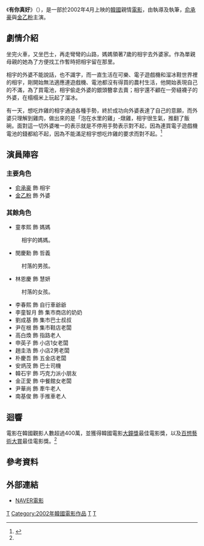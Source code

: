 {{noteTA
|T=zh-cn:爱·回家 (电影);zh-hk:愛·回家 (電影); zh-tw:有你真好 (電影);
|G1=Movie
|G2=Show
|1=zh-cn:爱·回家;zh-hk:愛·回家; zh-tw:有你真好;
}}
{{Infobox Film
|name              = 有你真好
|original_name     = {{lang|ko|집으로...}}
|image             = The Way Home 2002.png
|starring          = [[俞承豪|俞承豪]]<br>[[金乙粉|金乙粉]]
|studio            = {{lk|Tube Entertainment|튜브엔터테인먼트|Tube Pictures}}
|writer            = {{lk|李廷香|이정향}}
|director          = {{lk|李廷香|이정향}}
|producer          = 黃在宇<br>黃宇賢<br>許在哲
|distributor       = {{flagicon|KOR}} {{le|CJ Entertainment|CJ Entertainment}}、{{lk|Tube Entertainment|튜브엔터테인먼트}}<br>{{flagicon|USA}} [[派拉蒙優勢影業|派拉蒙優勢影業]]
|released          = {{flagicon|KOR}} 2002年4月5日<br>{{flagicon|CAN}} 2002年9月8日<br>{{flagicon|TWN}} 2002年10月4日<br>{{flagicon|USA}} 2002年11月10日<br>{{flagicon|SPA}} 2002年11月15日<br>{{flagicon|ISR}} 2002年11月28日<br>{{flagicon|ARG}} 2003年3月7日<br>{{flagicon|DEN}} 2003年3月29日<br>{{flagicon|JPN}} 2003年3月29日<br>{{flagicon|HKG}} 2003年5月30日<br>{{flagicon|MEX}} 2003年10月30日<br>{{flagicon|NOR}} 2004年4月27日<br>{{flagicon|FRA}} 2005年7月5日<br>{{flagicon|SGP}} 2005年8月28日
|runtime           = 87分鐘
|country           = {{KOR}}
|language          = [[韓語|韓語]]
|budget            = USD $1,250,000
|gross             = USD $24,952,738
|cn_name           = 愛·回家
|hk_name           = 愛·回家
|tw_name           = 有你真好
}}
《'''有你真好'''》（{{lang-ko|집으로...}}），是一部於2002年4月上映的[[韓國|韓國]]親情[[電影|電影]]，由{{lk|李廷香|이정향}}執導及執筆，[[俞承豪|俞承豪]]與[[金乙粉|金乙粉]]主演。

== 劇情介紹 ==
坐完火車，又坐巴士，再走彎彎的山路，媽媽領著7歲的相宇去外婆家。作為單親母親的她為了方便找工作暫時把相宇留在那里。

相宇的外婆不能說話，也不識字，而一直生活在可樂、電子遊戲機和溜冰鞋世界裡的相宇，剛開始無法適應連遊戲機、電池都沒有得買的農村生活，他開始表現自己的不滿，為了買電池，相宇偷走外婆的銀頭簪拿去賣；相宇還不顧在一旁縫襪子的外婆，在榻榻米上玩起了溜冰。

有一天，想吃炸雞的相宇通過各種手勢，終於成功向外婆表達了自己的意願，而外婆只理解到雞肉，做出來的是「泡在水里的雞」-燉雞，相宇很生氣，推翻了飯碗。面對這一切外婆唯一的表示就是不停用手勢表示對不起，因為連買電子遊戲機電池的錢都給不起，因為不能滿足相宇想吃炸雞的要求而對不起。<ref name="DAUM">{{Cite web|title=집으로...|url=https://movie.daum.net/moviedb/main?movieId=3550|work=Daum Movie|language=ko|accessdate=2021-04-18|archive-date=2021-12-22|archive-url=https://web.archive.org/web/20211222163628/https://movie.daum.net/moviedb/main?movieId=3550|dead-url=no}}</ref>

== 演員陣容 ==
=== 主要角色 ===
*[[俞承豪|俞承豪]] 飾 相宇
*[[金乙粉|金乙粉]] 飾 外婆

=== 其餘角色 ===
* 童孝熙 飾 媽媽
: 相宇的媽媽。
* 閔慶勳 飾 哲義
: 村落的男孩。
* 林恩慶 飾 慧妍
: 村落的女孩。
* 李春熙 飾 自行車爺爺
* 李童智月 飾 集市商店的奶奶
* 劉成基 飾 集市巴士叔叔
* 尹在根 飾 集市鞋店老闆
* 高白煥 飾 指路老人
* 申英子 飾 小店1女老闆
* 趙圭浩 飾 小店2男老闆
* 朴慶吾 飾 五金店老闆
* 安炳茂 飾 巴士司機
* 韓石宇 飾 巧克力派小朋友
* 金正愛 飾 中餐館女老闆
* 尹華尚 飾 牽牛老人
* 南基俊 飾 手推車老人

== 迴響 ==
電影在韓國觀影人數超過400萬，並獲得韓國電影[[大鐘獎|大鐘獎]]最佳電影獎，以及[[百想藝術大賞|百想藝術大賞]]最佳電影獎。<ref name="DAUM" />

== 參考資料 ==
{{reflist}}

== 外部連結 ==
*[http://movie.naver.com/movie/bi/mi/basic.nhn?code=34324 NAVER電影] {{Wayback|url=http://movie.naver.com/movie/bi/mi/basic.nhn?code=34324 |date=20190824133315 }}{{ko}}

{{大鐘獎最佳電影}}
{{百想藝術大賞電影部門大賞}}
[[Category:韓語電影|T]]
[[Category:2002年韓國電影作品|Category:2002年韓國電影作品]]
[[Category:韓國劇情片|T]]
[[Category:2000年代劇情片|T]]